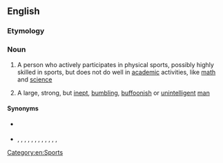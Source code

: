 ==English==

===Etymology===
{{compound|muscle|brain|lang=en}}

===Noun===
{{en-noun}}

# {{label|en|US}} A person who actively participates in physical sports, possibly highly skilled in sports, but does not do well in [[academic]] activities, like [[math]] and [[science]]
# {{label|en|US|slang|pejorative}} A large, strong, but [[inept]], [[bumbling]], [[buffoon]]ish or [[unintelligent]] [[man]]

====Synonyms====
* {{sense|participant in physical sports}} {{l|en|athlete}}
* {{sense|idiot}} {{l|en|bruiser}}, {{l|en|dumbbell}}, {{l|en|moron}}, {{l|en|buffoon}}, {{l|en|dimwit}}, {{l|en|pinhead}}, {{l|en|meathead}}, {{l|en|birdbrain}}, {{l|en|peabrain}}, {{l|en|goon}}, {{l|en|dummy}}, {{l|en|dipstick}}, {{l|en|idiot}}

[[Category:en:Sports]]